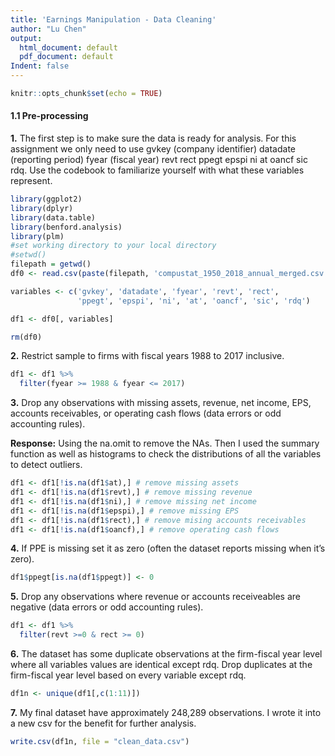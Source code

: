 ```yaml
---
title: 'Earnings Manipulation - Data Cleaning'
author: "Lu Chen"
output:
  html_document: default
  pdf_document: default
Indent: false
---
```


```r
knitr::opts_chunk$set(echo = TRUE)
```

#### 1.1 Pre-processing
**1.** The first step is to make sure the data is ready for analysis. For this assignment we only need to use gvkey (company identifier) datadate (reporting period) fyear (fiscal year) revt rect ppegt epspi ni at oancf sic rdq. Use the codebook to familiarize yourself with what these variables represent.

```r
library(ggplot2)
library(dplyr)
library(data.table)
library(benford.analysis)
library(plm)
#set working directory to your local directory
#setwd()
filepath = getwd()
df0 <- read.csv(paste(filepath, 'compustat_1950_2018_annual_merged.csv', sep = '/'))

variables <- c('gvkey', 'datadate', 'fyear', 'revt', 'rect',
               'ppegt', 'epspi', 'ni', 'at', 'oancf', 'sic', 'rdq')

df1 <- df0[, variables]

rm(df0)
```

**2.** Restrict sample to firms with fiscal years 1988 to 2017 inclusive.

```r
df1 <- df1 %>% 
  filter(fyear >= 1988 & fyear <= 2017)

```

**3.** Drop any observations with missing assets, revenue, net income, EPS, accounts receivables, or operating cash flows (data errors or odd accounting rules).

**Response:** Using the na.omit to remove the NAs. Then I used the summary function as well as histograms to check the distributions of all the variables to detect outliers.
 
```r
df1 <- df1[!is.na(df1$at),] # remove missing assets
df1 <- df1[!is.na(df1$revt),] # remove missing revenue
df1 <- df1[!is.na(df1$ni),] # remove missing net income
df1 <- df1[!is.na(df1$epspi),] # remove missing EPS
df1 <- df1[!is.na(df1$rect),] # remove mising accounts receivables
df1 <- df1[!is.na(df1$oancf),] # remove operating cash flows
```

**4.** If PPE is missing set it as zero (often the dataset reports missing when it’s zero).

```r
df1$ppegt[is.na(df1$ppegt)] <- 0
```

**5.** Drop any observations where revenue or accounts receiveables are negative (data errors or odd accounting rules).

```r
df1 <- df1 %>% 
  filter(revt >=0 & rect >= 0)
```

**6.** The dataset has some duplicate observations at the firm-fiscal year level where all variables values are identical except rdq. Drop duplicates at the firm-fiscal year level based on every variable except rdq.

```r
df1n <- unique(df1[,c(1:11)])
```

**7.** My final dataset have approximately 248,289 observations. I wrote it into a new csv for the benefit for further analysis.
```r
write.csv(df1n, file = "clean_data.csv")
```

